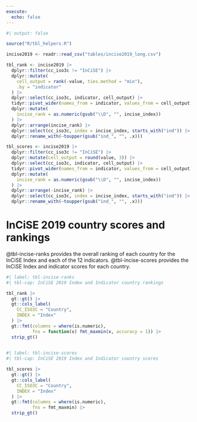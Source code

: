 ```yaml
---
execute:
  echo: false
---
```


```r
#| output: false

source("R/tbl_helpers.R")

incise2019 <- readr::read_csv("tables/incise2019_long.csv")

tbl_rank <- incise2019 |>
  dplyr::filter(cc_iso3c != "InCiSE") |>
  dplyr::mutate(
    cell_output = rank(-value, ties.method = "min"),
    .by = "indicator"
  ) |>
  dplyr::select(cc_iso3c, indicator, cell_output) |>
  tidyr::pivot_wider(names_from = indicator, values_from = cell_output) |>
  dplyr::mutate(
    incise_rank = as.numeric(gsub("\\D", "", incise_index))
  ) |>
  dplyr::arrange(incise_rank) |>
  dplyr::select(cc_iso3c, index = incise_index, starts_with("ind")) |>
  dplyr::rename_with(~toupper(gsub("ind_", "", .x)))

tbl_scores <- incise2019 |>
  dplyr::filter(cc_iso3c != "InCiSE") |>
  dplyr::mutate(cell_output = round(value, 3)) |>
  dplyr::select(cc_iso3c, indicator, cell_output) |>
  tidyr::pivot_wider(names_from = indicator, values_from = cell_output) |>
  dplyr::mutate(
    incise_rank = as.numeric(gsub("\\D", "", incise_index))
  ) |>
  dplyr::arrange(-incise_rank) |>
  dplyr::select(cc_iso3c, index = incise_index, starts_with("ind")) |>
  dplyr::rename_with(~toupper(gsub("ind_", "", .x)))

```

# InCiSE 2019 country scores and rankings {#sec-scores-rankings}

@tbl-incise-ranks provides the overall ranking of each country for the InCiSE
Index and each of the 12 indicators. @tbl-incise-scores provides the InCiSE
Index and indicator scores for each country.

```r
#| label: tbl-incise-ranks
#| tbl-cap: InCiSE 2019 Index and Indicator country rankings

tbl_rank |>
  gt::gt() |>
  gt::cols_label(
    CC_ISO3C = "Country",
    INDEX = "Index"
  ) |>
  gt::fmt(columns = where(is.numeric),
          fns = function(x) fmt_maxmin(x, accuracy = 1)) |>
  strip_gt()
 
```

```r
#| label: tbl-incise-scores
#| tbl-cap: InCiSE 2019 Index and Indicator country scores

tbl_scores |>
  gt::gt() |>
  gt::cols_label(
    CC_ISO3C = "Country",
    INDEX = "Index"
  ) |>
  gt::fmt(columns = where(is.numeric),
          fns = fmt_maxmin) |>
  strip_gt()

```

